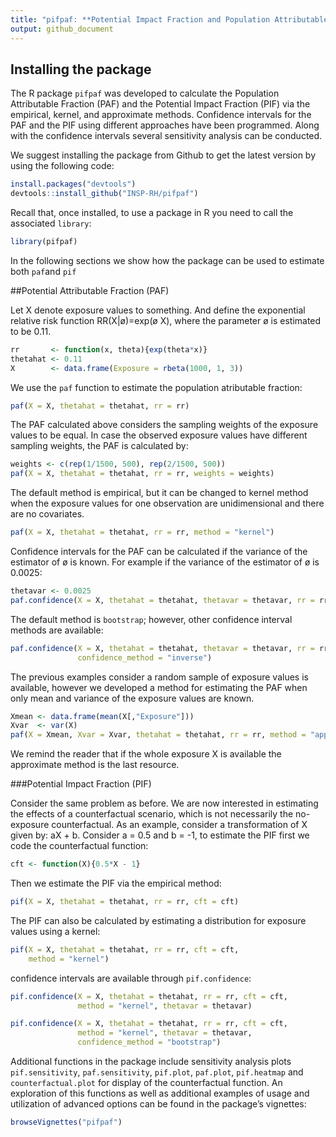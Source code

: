 ```yaml
---
title: "pifpaf: **Potential Impact Fraction and Population Attributable Fraction for Cross-Sectional Data**"
output: github_document
---
```


## Installing the package

The R package ``pifpaf`` was developed to calculate the Population Attributable Fraction (PAF) and the Potential Impact Fraction (PIF) via the empirical, kernel, and approximate methods. Confidence intervals for the PAF and the PIF using different approaches have been programmed. Along with the confidence intervals several sensitivity analysis can be conducted. 

We suggest installing the package from Github to get the latest version by using the following code:

```r
install.packages("devtools")
devtools::install_github("INSP-RH/pifpaf")
```

Recall that, once installed, to use a package in R you need to call the associated ``library``:

```r
library(pifpaf)
```

In the following sections we show how the package can be used to estimate both ``paf``and ``pif``

##Potential Attributable Fraction (PAF)

Let X denote exposure values to something. And define the exponential relative risk function RR(X|ø)=exp(ø X), where the parameter ø is estimated to be 0.11. 

```r
rr       <- function(x, theta){exp(theta*x)}
thetahat <- 0.11                            
X        <- data.frame(Exposure = rbeta(1000, 1, 3))
```

We use the ``paf`` function to estimate the population atributable fraction:

```r
paf(X = X, thetahat = thetahat, rr = rr)
```

The PAF calculated above considers the sampling weights of the exposure values to be equal. In case the observed exposure values have different sampling weights, the PAF is calculated by:

```r
weights <- c(rep(1/1500, 500), rep(2/1500, 500))
paf(X = X, thetahat = thetahat, rr = rr, weights = weights)
```

The default method is empirical, but it can be changed to kernel method when the exposure values for one observation are unidimensional and there are no covariates.

```r
paf(X = X, thetahat = thetahat, rr = rr, method = "kernel")
```

Confidence intervals for the PAF can be calculated if the variance of the estimator of ø is known. For example if the variance of the estimator of ø  is 0.0025:

```r
thetavar <- 0.0025
paf.confidence(X = X, thetahat = thetahat, thetavar = thetavar, rr = rr)
```

The default method is ``bootstrap``; however, other confidence interval methods are available:

```r
paf.confidence(X = X, thetahat = thetahat, thetavar = thetavar, rr = rr,
               confidence_method = "inverse")
```


The previous examples consider a random sample of exposure values is available, however we developed a method for estimating the PAF when only mean and variance of the exposure values are known. 

```r
Xmean <- data.frame(mean(X[,"Exposure"]))
Xvar  <- var(X)
paf(X = Xmean, Xvar = Xvar, thetahat = thetahat, rr = rr, method = "approximate")
```

We remind the reader that if the whole exposure X is available the approximate method is the last resource. 

###Potential Impact Fraction (PIF)

Consider the same problem as before. We are now interested in estimating the effects of a counterfactual scenario, which is not necessarily the no-exposure counterfactual. As an example, consider a transformation of X given by: aX + b. Consider a = 0.5 and b = -1, to estimate the PIF first we code the counterfactual function:

```r
cft <- function(X){0.5*X - 1}
```

Then we estimate the PIF via the empirical method:
```r
pif(X = X, thetahat = thetahat, rr = rr, cft = cft)
```

The PIF can also be calculated by estimating a distribution for exposure values using a kernel:

```r
pif(X = X, thetahat = thetahat, rr = rr, cft = cft, 
    method = "kernel")
```

confidence intervals are available through ``pif.confidence``:

```r
pif.confidence(X = X, thetahat = thetahat, rr = rr, cft = cft, 
               method = "kernel", thetavar = thetavar)
```

```r
pif.confidence(X = X, thetahat = thetahat, rr = rr, cft = cft, 
               method = "kernel", thetavar = thetavar, 
               confidence_method = "bootstrap")
```

Additional functions in the package include sensitivity analysis plots ``pif.sensitivity``, ``paf.sensitivity``, ``pif.plot``, ``paf.plot``, ``pif.heatmap`` and ``counterfactual.plot`` for display of the counterfactual function. An exploration of this functions as well as additional examples of usage and utilization of advanced options can be found in the package's vignettes:

```r
browseVignettes("pifpaf")
```
